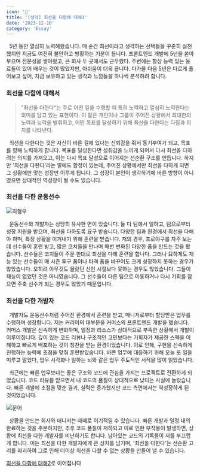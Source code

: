 ```yaml
---
icon: '💪'
title: '[생각] 최선을 다함에 대해1'
date: '2023-12-10'
category: 'Essay'
---
```


&nbsp; 5년 동안 열심히 노력해왔습니다. 매 순간 최선이라고 생각하는 선택들을 꾸준히 실천했지만 지금도 여전히 불안하고 방황하는 기분이 듭니다. 프론트엔드 개발에 5년을 쏟아부으며 전문성을 쌓아왔고, 큰 회사 두 곳에서도 근무했다. 주변에는 항상 능력 있는 동료들이 있어 배우는 것이 많았지만, 아쉬움이 더욱 큽니다. 다가올 다음 5년은 다르게 풀어보고 싶어, 지금 보유하고 있는 생각과 느낌들을 하나씩 분석하려 합니다.

### 최선을 다함에 대해서

> "최선을 다한다"는 주로 어떤 일을 수행할 때 특히 노력하고 열심히 노력한다는 의미를 담고 있는 표현이다. 이 말은 개인이나 그룹이 주어진 상황에서 최대한의 노력과 능력을 발휘하고, 어떤 목표를 달성하기 위해 최선을 다한다는 다짐과 의지를 나타낸다.

&nbsp; 최선을 다한다는 것은 자신이 바른 길에 있다는 신뢰감을 줘서 동기부여가 되고, 목표를 향해 노력하게 합니다. 목표를 달성한다면 성취감을 느끼게 되어서 다시 최선을 다하려는 의지를 가져오고, 이는 다시 목표 달성으로 이어지는 선순환 구조를 만듭니다. 하지만 '최선을 다한다'라는 말에도 함정이 있는데, 주어진 상황에서만 최선을 다하게 되면 그 상황에만 맞는 성장만 이루게 됩니다. 그 성장이 본인이 생각하기에 바른 방향이 아니였으면 상대적인 역성장이 될 수도 있습니다.

### 최선을 다한 운동선수

![최형우](./images/hyungwoo.jpg)

&nbsp; 운동선수와 개발자는 상당히 유사한 면이 있습니다. 둘 다 팀에서 일하고, 팀으로부터 성장 지원을 받으며, 최선을 다하도록 요구 받습니다. 다양한 팀과 환경에서 최선을 다해야 하며, 특정 상황을 이겨내기 위해 훈련을 받습니다. 저의 경우, 프로야구를 자주 보는데 선수들이 훈련 받고, 많은 코치들을 만나며 매번 변화된 다양한 폼을 만드는 것을 봤습니다. 선수들은 코치들이 주문 한대로 최선을 다해 훈련을 합니다. 그러나 묘하게도 재능 있는 선수들이 매 시즌 투구 폼이나 타격 폼을 바꾸어도 크게 성장하지 못하는 경우가 많았습니다. 오히려 아무것도 몰랐던 신인 시절보다 못하는 경우도 많았습니다. 그들이 재능이 없었던 것은 아니였습니다. 그 선수들이 다른 팀으로 이동하거나 다시 기회를 잡으면 주축 선수가 되는 경우도 많았기 때문입니다.

### 최선을 다한 개발자

&nbsp; 개발자도 운동선수처럼 주어진 환경에서 훈련을 받고, 매니저로부터 할당받은 업무를 수행하며 성장합니다. 저는 커리어의 대부분을 커머스의 프론트엔드 개발을 했습니다. 커머스 개발은 신속하게 변화하며, 일정과 리소스가 상대적으로 부족한 상황에서 개발이 이루어집니다. 깊이 있는 코드 리뷰나 구조적인 고민보다는 기획자가 제공한 스펙을 이해하고 빠르게 배포하는 것이 칭찬을 받는 환경이었습니다. 이로 인해, 구현을 신속하게 진행하는 능력에 초점을 맞춰 훈련받았습니다. 바쁜 업무에 대응하기 위해 오늘 또 일을 미루고 말았다, 업무 시각화나 일하는 뇌와 같은 업무 주도적인 서적을 많이 읽었습니다.

&nbsp; 최근에는 빠른 업무보다는 좋은 구조와 코드에 관심을 가지는 프로젝트로 전환하게 되었습니다. 코드 리뷰를 받으면서 내 코드의 품질이 상대적으로 낮다는 사실에 놀랐습니다. 빠른 개발에 초점을 맞춘 결과, 실력은 증가했지만 코드 측면에서는 역성장하게 된 것이었습니다.

![문어](./images/octo.jpeg)

&nbsp; 상황을 만드는 회사와 매니저는 때때로 이기적일 수 있습니다. 빠른 개발과 일정 내의 완료하는 것을 주문하지만, 추후 코드 품질이 저하되고 이로 인한 부작용이 발생하면, 상황에 최선을 다한 개발자를 비난하기도 합니다. 남아있는 코드의 기록들이 저를 부끄럽게 합니다. 이는 최선을 다한 개발자에게 큰 상처를 남기며, '최선을 다한다'는 선순환 고리를 파괴하여 그로 인해 더이상 최선을 다할 수 없는 상황을 만들어 낼 수 있습니다.

[최선을 다함에 대해2](/do-my-best-2)로 이어집니다
